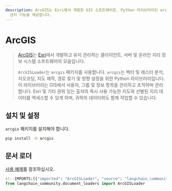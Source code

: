 ```yaml
---
description: ArcGIS는 Esri에서 개발한 GIS 소프트웨어로, Python 라이브러리인 arcgis를 통해 지도 제작, 분석 및 데이터
  관리 기능을 제공합니다.
---
```


# ArcGIS

> [ArcGIS](https://www.esri.com/en-us/arcgis/about-arcgis/overview)는 [Esri](https://www.esri.com/)에서 개발하고 유지 관리하는 클라이언트, 서버 및 온라인 지리 정보 시스템 소프트웨어의 모음입니다.
> 
> `ArcGISLoader`는 `arcgis` 패키지를 사용합니다.
`arcgis`는 벡터 및 래스터 분석, 지오코딩, 지도 제작, 경로 찾기 및 방향 설정을 위한 Python 라이브러리입니다. 
이 라이브러리는 GIS에서 사용자, 그룹 및 정보 항목을 관리하고 조직하며 관리합니다.
Esri 및 기타 권위 있는 출처의 즉시 사용 가능한 지도와 선별된 지리 데이터를 액세스할 수 있게 하며, 귀하의 데이터와도 함께 작업할 수 있습니다.

## 설치 및 설정

`arcgis` 패키지를 설치해야 합니다.

```bash
pip install -U arcgis
```


## 문서 로더

[사용 예제](/docs/integrations/document_loaders/arcgis)를 참조하십시오.

```python
<!--IMPORTS:[{"imported": "ArcGISLoader", "source": "langchain_community.document_loaders", "docs": "https://api.python.langchain.com/en/latest/document_loaders/langchain_community.document_loaders.arcgis_loader.ArcGISLoader.html", "title": "ArcGIS"}]-->
from langchain_community.document_loaders import ArcGISLoader
```
